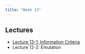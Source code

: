 ```yaml
---
title: "Week 13"
---
```



## Lectures

- [Lecture 13-1: Information Criteria](../slides/lecture13-1.qmd)
- Lecture 12-2: Emulation



